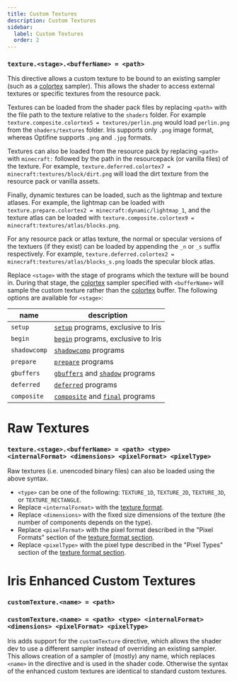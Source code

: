 ```yaml
---
title: Custom Textures
description: Custom Textures
sidebar:
  label: Custom Textures
  order: 2
---
```



### `texture.<stage>.<bufferName> = <path>`
This directive allows a custom texture to be bound to an existing sampler (such as a [colortex](/reference/buffers/colortex) sampler). This allows the shader to access external textures or specific textures from the resource pack.

Textures can be loaded from the shader pack files by replacing `<path>` with the file path to the texture relative to the `shaders` folder. For example `texture.composite.colortex5 = textures/perlin.png` would load `perlin.png` from the `shaders/textures` folder. Iris supports only `.png` image format, whereas Optifine supports `.png` and `.jpg` formats.

Textures can also be loaded from the resource pack by replacing `<path>` with `minecraft:` followed by the path in the resourcepack (or vanilla files) of the texture. For example, `texture.deferred.colortex7 = minecraft:textures/block/dirt.png` will load the dirt texture from the resource pack or vanilla assets.

Finally, dynamic textures can be loaded, such as the lightmap and texture atlases. For example, the lightmap can be loaded with `texture.prepare.colortex2 = minecraft:dynamic/lightmap_1`, and the texture atlas can be loaded with `texture.composite.colortex9 = minecraft:textures/atlas/blocks.png`.

For any resource pack or atlas texture, the normal or specular versions of the textuers (if they exist) can be loaded by appending the `_n` or `_s` suffix respectively. For example, `texture.deferred.colortex2 = minecraft:textures/atlas/blocks_s.png` loads the specular block atlas.

Replace `<stage>` with the stage of programs which the texture will be bound in. During that stage, the [colortex](/reference/buffers/colortex) sampler specified with `<bufferName>` will sample the custom texture rather than the [colortex](/reference/buffers/colortex) buffer. The following options are available for `<stage>`:

| name         | description                                                                                     |
|--------------|-------------------------------------------------------------------------------------------------|
| `setup`      | [`setup`](/reference/prorgams/setup) programs, exclusive to Iris                                |
| `begin`      | [`begin`](/reference/programs/begin) programs, exclusive to Iris                                |
| `shadowcomp` | [`shadowcomp`](/reference/programs/shadow_comp) programs                                        |
| `prepare`    | [`prepare`](/reference/programs/prepare) programs                                               |
| `gbuffers`   |  [`gbuffers`](/reference/programs/gbuffers) and [`shadow`](/reference/programs/shadow) programs |
| `deferred`   | [`deferred`](/reference/programs/deferred) programs                                             |
| `composite`  | [`composite`](/reference/programs/composite) and [`final`](/reference/programs/final) programs  |


# Raw Textures
### `texture.<stage>.<bufferName> = <path> <type> <internalFormat> <dimensions> <pixelFormat> <pixelType>`
Raw textures (i.e. unencoded binary files) can also be loaded using the above syntax.
- `<type>` can be one of the following: `TEXTURE_1D`, `TEXTURE_2D`, `TEXTURE_3D`, or `TEXTURE_RECTANGLE`.
- Replace `<internalFormat>` with the [texture format](/reference/buffers/texture_format).
- Replace `<dimensions>` with the fixed size dimensions of the texture (the number of components depends on the type).
- Replace `<pixelFormat>` with the pixel format described in the "Pixel Formats" section of the [texture format section](/reference/buffers/texture_format).
- Replace `<pixelType>` with the pixel type described in the "Pixel Types" section of the [texture format section](/reference/buffers/texture_format).


# Iris Enhanced Custom Textures
### `customTexture.<name> = <path>`
### `customTexture.<name> = <path> <type> <internalFormat> <dimensions> <pixelFormat> <pixelType>`
Iris adds support for the `customTexture` directive, which allows the shader dev to use a different sampler instead of overriding an existing sampler. This allows creation of a sampler of (mostly) any name, which replaces `<name>` in the directive and is used in the shader code. Otherwise the syntax of the enhanced custom textures are identical to standard custom textures.